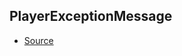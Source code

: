 ## PlayerExceptionMessage



- [Source](https://github.com/Androz2091/discord-player/blob/3222e4d/packages/utils/src/Errors.ts#L1)
